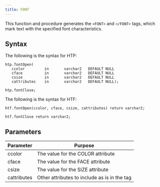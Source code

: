 ```yaml
---
title: FONT
---
```


This function and procedure generates the `<FONT>` and `</FONT>` tags, which mark text with the specified font characteristics.

## Syntax

The following is the syntax for HTP:

```
htp.fontOpen(
   ccolor         in       varchar2   DEFAULT NULL
   cface          in       varchar2   DEFAULT NULL
   csize          in       varchar2   DEFAULT NULL
   cattributes    in       varchar2   DEFAULT NULL);

htp.fontClose;
```

The following is the syntax for HTF:

```
htf.fontOpen(ccolor, cface, csize, cattributes) return varchar2;

htf.fontClose return varchar2;
```

## Parameters

| Parameter | Purpose  |
| --------- | -------- |
| ccolor | The value for the COLOR attribute |
| cface | The value for the FACE attribute |
| csize | The value for the SIZE attribute |
| cattributes | Other attributes to include as is in the tag |
